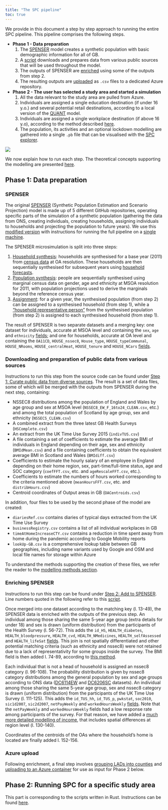 ```yaml
---
title: "The SPC pipeline"
toc: true
---
```


We provide in this document a step by step approach to running the entire SPC pipeline. This pipeline comprises the following steps.

- **Phase 1 - Data preparation**
    1. The [SPENSER](https://github.com/alan-turing-institute/spc-hpc-pipeline) model creates a synthetic population with basic demographic information for all of GB.
    2. A [script](https://github.com/alan-turing-institute/uatk-spc/blob/main/scripts/data_prep/raw_to_prepared.R) downloads and prepares data from various public sources that will be used throughout the model.
    3. The outputs of SPENSER are [enriched](https://github.com/alan-turing-institute/uatk-spc/blob/main/scripts/data_prep/run_pipelineLAD.sh) using some of the outputs from step 2.
    4. The resulting outputs are [uploaded](https://github.com/alan-turing-institute/uatk-spc/tree/main/scripts/data_prep#step-3-merge-lads-to-counties-and-upload-to-azure) as `.csv` files to a dedicated Azure repository.

- **Phase 2 - The user has selected a study area and started a simulation**
    1. All the data relevant to the study area are pulled from Azure.
    2. Individuals are assigned a single education destination (if under 16 y.o.) and several potential retail destinations, according to a local version of the [QUANT](https://github.com/maptube/QUANT_RAMP) model.
    3. Individuals are assigned a single workplace destination (if above 16 y.o), according to the method described [here](https://alan-turing-institute.github.io/uatk-spc/modelling_methods.html#commuting-flows).
    4. The population, its activities and an optional lockdown modelling are gathered into a single `.pb` file that can be visualised with the [SPC explorer](https://alan-turing-institute.github.io/uatk-spc/app/).


![](img/SPC_Schema_full_new.png)

We now explain how to run each step. The theoretical concepts supporting the modelling are presented [here](understanding_modelling_methods.qmd).

## Phase 1: Data preparation

### SPENSER

The original [SPENSER](https://github.com/nismod/microsimulation) (Synthetic Population Estimation and Scenario Projection) model is made up of 5 different GitHub repositories, operating specific parts of the simulation of a synthetic population (gathering the data from ONS, creating individuals, creating households, assigning individuals to households and projecting the population to future years).
We use this [modified version](https://github.com/alan-turing-institute/spc-hpc-pipeline) with instructions for running the full pipeline on a [single machine](https://github.com/alan-turing-institute/spc-hpc-pipeline/blob/main/scripts/full_pipeline/README.md).

The SPENSER microsimulation is split into three steps:

1. [Household synthesis](https://github.com/alan-turing-institute/household_microsynth/tree/f10cb0db80cf9db886644413c0a971892e9a9164#overview): households are synthesised for a base year (2011) from [census data](https://github.com/alan-turing-institute/household_microsynth/tree/f10cb0db80cf9db886644413c0a971892e9a9164#input-data) at OA resolution. These households are then sequentially synthesised for subsequent years using [household forecasts](https://github.com/alan-turing-institute/microsimulation/tree/2373691bd0ff764db129e52ec78d71c58538d9af#static-microsimulation---households).
2. [Population synthesis](https://github.com/alan-turing-institute/microsimulation/tree/2373691bd0ff764db129e52ec78d71c58538d9af#static-microsimulation---population): people are sequentially synthesised using marginal census data on gender, age and ethnicity at MSOA resolution for 2011, with population projections used to derive the marginals beyond the reference census year.
3. [Assignment](https://github.com/alan-turing-institute/microsimulation/tree/2373691bd0ff764db129e52ec78d71c58538d9af#running-the-assignment-algorithm): for a given year, the synthesised population (from step 2) can be assigned to a synthesised household (from step 1), while a ["household representative person"](https://github.com/alan-turing-institute/microsimulation/tree/2373691bd0ff764db129e52ec78d71c58538d9af#methodology) from the synthesised population (from step 2) is assigned to each synthesised household (from step 1).

The result of SPENSER is two separate datasets and a merging key: one dataset for individuals, accurate at MSOA level and containing the `sex`, `age` and `ethnicity` [fields](https://alan-turing-institute.github.io/uatk-spc/data_sources.html#pop_.csv.gz); and one for households, accurate at OA level and containing the `OA11CD`, `HOUSE_nssec8`, `House_type`, `HOUSE_typeCommunal`, `HOUSE_NRooms`, `HOUSE_centralHeat`, `HOUSE_tenure` and `HOUSE_NCars` [fields](https://alan-turing-institute.github.io/uatk-spc/data_sources.html#pop_.csv.gz).



### Downloading and preparation of public data from various sources

Instructions to run this step from the source code can be found under [Step 1: Curate public data from diverse sources](https://github.com/alan-turing-institute/uatk-spc/tree/main/scripts/data_prep).
The result is a set of data files, some of which will be merged with the outputs from SPENSER during the next step, containing:

- NSSEC8 distributions among the population of England and Wales by age group and sex at MSOA level (`NSSEC8_EW_F_16to24_CLEAN.csv`, etc.) and among the total population of Scotland by age group, sex and ethnicity (`NSSECS_CLEAN.csv`)
- A combined extract from the three latest GB Health Surveys (`HSComplete.csv`)
- An extract from the UK Time Use Survey 2015 (`indivTUS.csv`)
- A file containing a set of coefficients to estimate the average BMI of individuals in England depending on their age, sex and ethnicity (`BMIdMean.csv`) and a file containing coefficients to obtain the equivalent average BMI in Scotland and Wales (`BMIdiff.csv`)
- Coefficients to estimate the hourly salary of an employee in England depending on their home region, sex, part-time/full-time status, age and SOC category (`coefFFT.csv`, etc. and `ageRescaleFFT.csv`, etc.).
- Coefficients to estimate the numbers of hours worked corresponding to the criteria mentioned above (`meanHoursFFT.csv`, etc. and `distribHours.csv`)
- Centroid coordinates of Output areas in GB (`OACentroids.csv`)

In addition, four files to be used by the second phase of the model are created:

- `diariesRef.csv` contains diaries of typical days extracted from the UK Time Use Survey
- `businessRegistry.csv` contains a list of all individual workplaces in GB
- `timeAtHomeIncreaseCTY.csv` contains a reduction in time spent away from home during the pandemic according to Google Mobility reports 
- `lookUp-GB.csv` is a comprehensive lookup table between GB geographies, including name variants used by Google and OSM and local file names for storage within Azure

To understand the methods supporting the creation of these files, we refer the reader to the [modelling methods section](https://alan-turing-institute.github.io/uatk-spc/modelling_methods.html).

### Enriching SPENSER

Instructions to run this step can be found under [Step 2: Add to SPENSER](https://github.com/alan-turing-institute/uatk-spc/tree/main/scripts/data_prep).
Line numbers quoted in the following refer to this [script](https://github.com/alan-turing-institute/uatk-spc/blob/main/scripts/data_prep/SPC_pipelineLAD.R).

Once merged into one dataset according to the matching key (l. 13-49), the SPENSER data is enriched with the outputs of the previous step.
An individual among those sharing the same 5-year age group (extra details for under 18) and sex is drawn (uniform distribution) from the participants of the Health Survey (l. 56-72).
This adds the `id_HS`, `HEALTH_diabetes`, `HEALTH_bloodpressure`, `HEALTH_cvd`, `HEALTH_NMedicines`, `HEALTH_selfAssessed` and `HEALTH_lifeSat` [fields](https://alan-turing-institute.github.io/uatk-spc/data_sources.html#pop_.csv.gz).
This join is not spatially differentiated and other potential matching criteria (such as ethnicity and nssec8) were not retained due to a lack of representativity for some groups inside the survey. The BMI field is then added l. 74-89, according to [this method](https://alan-turing-institute.github.io/uatk-spc/modelling_methods.html#bmi-estimation).

Each individual that is not a head of household is assigned an nssec8 category (l. 96-108).
The probability distribution is given by nssec8 category distributions among the general population by sex and age groups according to ONS data ([DC6114EW](https://www.nomisweb.co.uk/census/2011/dc6114ew) and [DC6206SC](https://www.nrscotland.gov.uk/news/2014/census-2011-release-3i) datasets).
An individual among those sharing the same 5-year age group, sex and nssec8 category is drawn (uniform distribution) from the participants of the UK Time Use Survey (l. 111-125).
This adds the `id_TUS_hh`, `id_TUS_p`, `pwkstat`, `soc2010`, `sic1d2007`, `sic2d2007`, `netPayWeekly` and `workedHoursWeekly` [fields](https://alan-turing-institute.github.io/uatk-spc/data_sources.html#pop_.csv.gz).
Note that the `netPayWeekly` and `workedHoursWeekly` fields had a low response rate among participants of the survey.
For that reason, we have added a [much more detailed modelling of income](https://alan-turing-institute.github.io/uatk-spc/modelling_methods.html#income-data), that includes spatial differences at region level (l. 130-140).

Coordinates of the centroids of the OAs where the household's home is located are finally added l. 152-156.

### Azure upload

Following enrichment, a final step involves [grouping LADs into counties](https://github.com/alan-turing-institute/uatk-spc/tree/main/scripts/data_prep#step-3-merge-lads-to-counties-and-upload-to-azure) and [uploading to an Azure container](https://github.com/alan-turing-institute/uatk-spc/blob/main/scripts/data_prep/upload_toAzure.sh) for use as input for Phase 2 below.


## Phase 2: Running SPC for a specific study area

This part is corresponding to the scripts written in Rust. Instructions can be found [here](https://alan-turing-institute.github.io/uatk-spc/custom_areas.html). 
